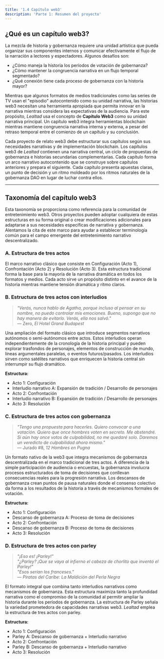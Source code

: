 ```yaml
---
title: '1.4 Capítulo web3'
description: 'Parte 1: Resumen del proyecto'
---
```


## ¿Qué es un capítulo web3?

La mezcla de historia y gobernanza requiere una unidad artística que pueda organizar sus componentes internos y comunicar efectivamente el flujo de la narración a lectores y espectadores. Algunos desafíos son:
- ¿Cómo maneja la historia los períodos de votación de gobernanza?
- ¿Cómo mantener la congruencia narrativa en un flujo temporal segmentado?
- ¿Qué conexión tiene cada proceso de gobernanza con la historia mayor?

Mientras que algunos formatos de medios tradicionales como las series de TV usan el "episodio" autocontenido como su unidad narrativa, las historias web3 necesitan una herramienta apropiada que permita innovar en la narrativa mientras considera las expectativas de la audiencia. Para este propósito, *Lealtad* usa el concepto de **Capítulo Web3** como su unidad narrativa principal. Un capítulo web3 integra herramientas blockchain mientras mantiene congruencia narrativa interna y externa, a pesar del retraso temporal entre el comienzo de un capítulo y su conclusión.

Cada proyecto de relato web3 debe estructurar sus capítulos según sus necesidades narrativas y de implementación blockchain. Los capítulos web3 de *Lealtad* contienen una narrativa central, un ciclo de propuestas de gobernanza e historias secundarias complementarias. Cada capítulo forma un arco narrativo autocontenido que se construye sobre capítulos anteriores y prepara el siguiente. Cada capítulo presenta apuestas claras, un punto de decisión y un ritmo moldeado por los ritmos naturales de la gobernanza DAO en lugar de luchar contra ellos.

---

## Taxonomía del capítulo web3

Esta taxonomía se proporciona como referencia para la comunidad de entretenimiento web3. Otros proyectos pueden adoptar cualquiera de estas estructuras en su forma original o crear modificaciones adicionales para adaptarse a sus necesidades específicas de narrativa y gobernanza. Alentamos la cita de este marco para ayudar a establecer terminología común para el campo emergente del entretenimiento narrativo descentralizado.

### A. Estructura de tres actos
El marco narrativo clásico que consiste en Configuración (Acto 1), Confrontación (Acto 2) y Resolución (Acto 3). Esta estructura tradicional forma la base para la mayoría de la narrativa dramática en todos los formatos y medios. Cada acto sirve un propósito distinto en el avance de la historia mientras mantiene tensión dramática y ritmo claros.

### B. Estructura de tres actos con interludios
> *"Verás, nunca hablo de Agatha, porque incluso al pensar en su nombre, no puedo controlar mis emociones. Bueno, supongo que no hay manera de evitarlo. Verás, ella nos salvó."*  
> — Zero, *El Hotel Grand Budapest*

Una ampliación del formato clásico que introduce segmentos narrativos autónomos o semi-autónomos entre actos. Estos interludios operan independientemente de la cronología de la historia principal y pueden explorar trasfondos de personajes, elementos de construcción de mundo, líneas argumentales paralelas, o eventos futuros/pasados. Los interludios sirven como satélites narrativos que enriquecen la historia central sin interrumpir su flujo dramático.

**Estructura:**
- Acto 1: Configuración
- Interludio narrativo A: Expansión de tradición / Desarrollo de personajes
- Acto 2: Confrontación  
- Interludio narrativo B: Expansión de tradición / Desarrollo de personajes
- Acto 3: Resolución

### C. Estructura de tres actos con gobernanza
> *"Tengo una propuesta para hacerles. Quiero convocar a una votación. Quiero que once hombres voten en secreto. Me abstendré. Si aún hay once votos de culpabilidad, no me quedaré solo. Daremos un veredicto de culpabilidad ahora mismo."*  
> — Jurado #8, *12 Hombres en Pugna*

Un formato nativo de la web3 que integra mecanismos de gobernanza descentralizada en el marco tradicional de tres actos. A diferencia de la simple participación de audiencia o encuestas, la gobernanza involucra procesos estructurados de toma de decisiones que conllevan consecuencias reales para la progresión narrativa. Los descansos de gobernanza crean puntos de pausa naturales donde el consenso colectivo da forma a los resultados de la historia a través de mecanismos formales de votación.

**Estructura:**
- Acto 1: Configuración
- Descanso de gobernanza A: Proceso de toma de decisiones
- Acto 2: Confrontación
- Descanso de gobernanza B: Proceso de toma de decisiones  
- Acto 3: Resolución

### D. Estructura de tres actos con parley
> *"¡Eso es! ¡Parley!"*  
> *"¿Parley? ¡Que se vaya al infierno el cabeza de chorlito que inventó el Parley!"*  
> *"Esos serían los franceses."*  
> — *Piratas del Caribe: La Maldición del Perla Negra*

El formato integral que combina tanto interludios narrativos como mecanismos de gobernanza. Esta estructura maximiza tanto la profundidad narrativa como el compromiso de la comunidad al permitir ampliar la historia durante los períodos de gobernanza. La estructura de Parley señala la variedad prometedora de capacidades narrativas web3. *Lealtad* emplea la estructura de tres actos con parley.

**Estructura:**
- Acto 1: Configuración
- Parley A: Descanso de gobernanza + Interludio narrativo
- Acto 2: Confrontación
- Parley B: Descanso de gobernanza + Interludio narrativo
- Acto 3: Resolución


